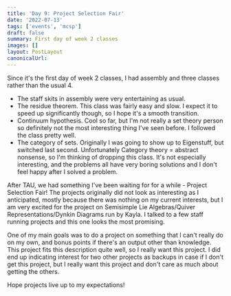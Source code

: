 ```yaml
---
title: 'Day 9: Project Selection Fair'
date: '2022-07-13'
tags: ['events', 'mcsp']
draft: false
summary: First day of week 2 classes
images: []
layout: PostLayout
canonicalUrl:
---
```


Since it's the first day of week 2 classes, I had assembly and three classes rather than the usual 4.

- The staff skits in assembly were very entertaining as usual.
- The residue theorem. This class was fairly easy and slow. I expect it to speed up significantly though, so I hope it's a smooth transition.
- Continuum hypothesis. Cool so far, but I'm not really a set theory person so definitely not the most interesting thing I've seen before. I followed the class pretty well.
- The category of sets. Originally I was going to show up to Eigenstuff, but switched last second. Unfortunately Category theory = abstract nonsense, so I'm thinking of dropping this class. It's not especially interesting, and the problems all have very boring solutions and I don't feel happy after I solved a problem.

After TAU, we had something I've been waiting for for a while - Project Selection Fair! The projects originally did not look as interesting as I anticipated, mostly because there was nothing on my current interests, but I am very excited for the project on Semisimple Lie Algebras/Quiver Representations/Dynkin Diagrams run by Kayla. I talked to a few staff running projects and this one looks the most promising.

One of my main goals was to do a project on something that I can't really do on my own, and bonus points if there's an output other than knowledge. This project fits this description quite well, so I really want this project. I did end up indicating interest for two other projects as backups in case if I don't get this project, but I really want this project and don't care as much about getting the others.

Hope projects live up to my expectations!
